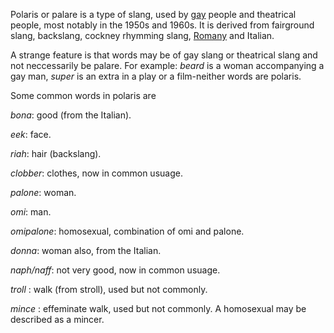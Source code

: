 Polaris or palare is a type of slang, used by [[gay]] people and theatrical people, most notably in the 1950s and 1960s. It is derived from fairground slang, backslang, cockney rhymming slang, [[Romany]] and Italian. <p>
A strange feature is that words may be of gay slang or theatrical slang and not neccessarily be palare. For example: ''beard'' is a woman accompanying a gay man, ''super'' is an extra in a play or a film-neither words are polaris. <p>
Some common words in polaris are 
<p>
''bona'': good (from the Italian).

''eek'': face.

''riah'': hair (backslang).

''clobber'': clothes, now in common usuage.

''palone'': woman.

''omi'': man.

''omipalone'': homosexual, combination of omi and palone.

''donna'': woman also, from the Italian.

''naph/naff'': not very good, now in common usuage.

''troll'' : walk (from stroll), used but not commonly.

''mince'' : effeminate walk, used but not commonly. A homosexual may be described as a mincer.